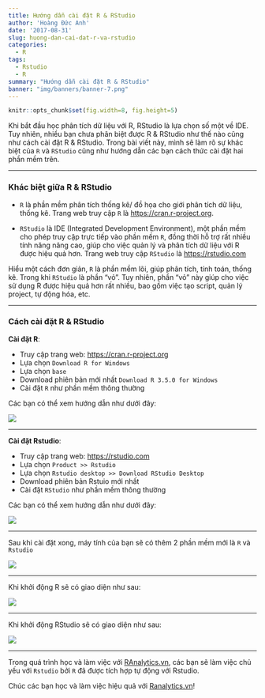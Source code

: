 ```yaml
---
title: Hướng dẫn cài đặt R & RStudio
author: 'Hoàng Đức Anh'
date: '2017-08-31'
slug: huong-dan-cai-dat-r-va-rstudio
categories:
  - R
tags:
  - Rstudio
  - R
summary: "Hướng dẫn cài đặt R & RStudio"
banner: "img/banners/banner-7.png"
---
```


```r
knitr::opts_chunk$set(fig.width=8, fig.height=5) 
```


Khi bắt đầu học phân tích dữ liệu với R, RStudio là lựa chọn số một về IDE. Tuy nhiên, nhiều bạn chưa phân biệt được R & RStudio như thế nào cũng như cách cài đặt R & RStudio. Trong bài viết này, mình sẽ làm rõ sự khác biệt của `R` và `RStudio` cũng như hướng dẫn các bạn cách thức cài đặt hai phần mềm trên.

---

### Khác biệt giữa R & RStudio

- `R` là phần mềm phân tích thống kê/ đồ họa cho giới phân tích dữ liệu, thống kê. Trang web truy cập `R` là [https://cran.r-project.org](https://cran.r-project.org).

- `RStudio` là IDE (Integrated Development Environment), một phần mềm cho phép truy cập trực tiếp vào phần mềm `R`, đồng thời hỗ trợ rất nhiều tính năng nâng cao, giúp cho việc quản lý và phân tích dữ liệu với R được hiệu quả hơn. Trang web truy cập `RStudio` là [https://rstudio.com](rstudio.com)

Hiểu một cách đơn giản, `R` là phần mềm lõi, giúp phân tích, tính toán, thống kê. Trong khi `RStudio` là phần "vỏ". Tuy nhiên, phần "vỏ" này giúp cho việc sử dụng R được hiệu quả hơn rất nhiều, bao gồm việc tạo script, quản lý project, tự động hóa, etc.

---

### Cách cài đặt R & RStudio

**Cài đặt R**:

- Truy cập trang web: [https://cran.r-project.org](https://cran.r-project.org)
- Lựa chọn `Download R for Windows`
- Lựa chọn `base`
- Download phiên bản mới nhất `Download R 3.5.0 for Windows`
- Cài đặt `R` như phần mềm thông thường

Các bạn có thể xem hướng dẫn như dưới đây:

![](/img/blog/20170831_download_r.gif)

---

**Cài đặt Rstudio**:

- Truy cập trang web: [https://rstudio.com](https://rstudio.com)
- Lựa chọn `Product >> Rstudio`
- Lựa chọn `Rstudio desktop >> Download RStudio Desktop`
- Download phiên bản Rstuio mới nhất
- Cài đặt `RStudio` như phần mềm thông thường

Các bạn có thể xem hướng dẫn như dưới đây:

![](/img/blog/20170831_download_r.gif)

---

Sau khi cài đặt xong, máy tính của bạn sẽ có thêm 2 phần mềm mới là `R` và `Rstudio` 

![](/img/blog/20170831_r_rstudio.png)

---

Khi khởi động R sẽ có giao diện như sau:

![](/img/blog/20170831_r_screen.gif)

---

Khi khởi động RStudio sẽ có giao diện như sau:

![](/img/blog/20170831_rstudio_screen.gif)

---

Trong quá trình học và làm việc với [RAnalytics.vn](ranalytics.vn), các bạn sẽ làm việc chủ yếu với `Rstudio` bởi `R` đã được tích hợp tự động với Rstudio.

Chúc các bạn học và làm việc hiệu quả với [Ranalytics.vn](ranalytics.vn)!

